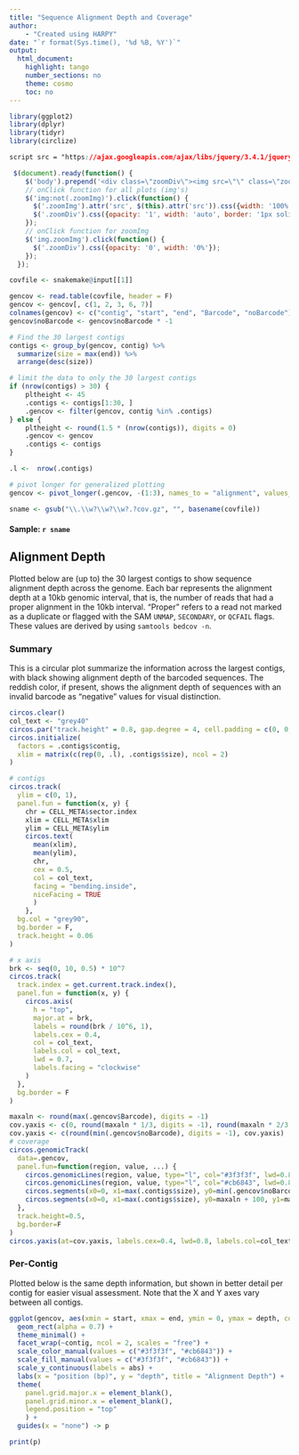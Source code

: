 ```yaml
---
title: "Sequence Alignment Depth and Coverage"
author:
    - "Created using HARPY"
date: "`r format(Sys.time(), '%d %B, %Y')`"
output:
  html_document:
    highlight: tango
    number_sections: no
    theme: cosmo
    toc: no
---
```


```r
library(ggplot2)
library(dplyr)
library(tidyr)
library(circlize)
```

```css
script src = "https://ajax.googleapis.com/ajax/libs/jquery/3.4.1/jquery.min.js"
```
```js
 $(document).ready(function() {
    $('body').prepend('<div class=\"zoomDiv\"><img src=\"\" class=\"zoomImg\"></div>');
    // onClick function for all plots (img's)
    $('img:not(.zoomImg)').click(function() {
      $('.zoomImg').attr('src', $(this).attr('src')).css({width: '100%'});
      $('.zoomDiv').css({opacity: '1', width: 'auto', border: '1px solid white', borderRadius: '5px', position: 'fixed', top: '50%', left: '50%', marginRight: '-50%', transform: 'translate(-50%, -50%)', boxShadow: '0px 0px 50px #888888', zIndex: '50', overflow: 'auto', maxHeight: '100%'});
    });
    // onClick function for zoomImg
    $('img.zoomImg').click(function() {
      $('.zoomDiv').css({opacity: '0', width: '0%'}); 
    });
  });
```

```r
covfile <- snakemake@input[[1]]

gencov <- read.table(covfile, header = F)
gencov <- gencov[, c(1, 2, 3, 6, 7)]
colnames(gencov) <- c("contig", "start", "end", "Barcode", "noBarcode")
gencov$noBarcode <- gencov$noBarcode * -1

# Find the 30 largest contigs
contigs <- group_by(gencov, contig) %>%
  summarize(size = max(end)) %>%
  arrange(desc(size))

# limit the data to only the 30 largest contigs
if (nrow(contigs) > 30) {
    pltheight <- 45
    .contigs <- contigs[1:30, ]
    .gencov <- filter(gencov, contig %in% .contigs)
} else {
    pltheight <- round(1.5 * (nrow(contigs)), digits = 0)
    .gencov <- gencov
    .contigs <- contigs
}

.l <-  nrow(.contigs)

# pivot longer for generalized plotting
gencov <- pivot_longer(.gencov, -(1:3), names_to = "alignment", values_to = "depth")

sname <- gsub("\\.\\w?\\w?\\w?.?cov.gz", "", basename(covfile))

```
#### Sample: `r sname`

## Alignment Depth {.tabset}
Plotted below are (up to) the 30 largest contigs to show sequence alignment depth across
the genome. Each bar represents the alignment depth at a 10kb genomic interval, that is, the
number of reads that had a proper alignment in the 10kb interval. "Proper" refers to a read
not marked as a duplicate or flagged with the SAM `UNMAP`, `SECONDARY`,  or `QCFAIL` flags.
These values are derived by using `samtools bedcov -n`.

### Summary
This is a circular plot summarize the information across the largest contigs, with black showing
alignment depth of the barcoded sequences. The reddish color, if present, shows the alignment depth
of sequences with an invalid barcode as "negative" values for visual distinction.
```r
circos.clear()
col_text <- "grey40"
circos.par("track.height" = 0.8, gap.degree = 4, cell.padding = c(0, 0, 0, 0))
circos.initialize(
  factors = .contigs$contig,
  xlim = matrix(c(rep(0, .l), .contigs$size), ncol = 2)
)

# contigs
circos.track(
  ylim = c(0, 1),
  panel.fun = function(x, y) {
    chr = CELL_META$sector.index
    xlim = CELL_META$xlim
    ylim = CELL_META$ylim
    circos.text(
      mean(xlim),
      mean(ylim),
      chr,
      cex = 0.5,
      col = col_text,
      facing = "bending.inside",
      niceFacing = TRUE
      )
    },
  bg.col = "grey90",
  bg.border = F,
  track.height = 0.06
)

# x axis
brk <- seq(0, 10, 0.5) * 10^7
circos.track(
  track.index = get.current.track.index(),
  panel.fun = function(x, y) {
    circos.axis(
      h = "top",
      major.at = brk,
      labels = round(brk / 10^6, 1),
      labels.cex = 0.4,
      col = col_text,
      labels.col = col_text,
      lwd = 0.7,
      labels.facing = "clockwise"
    )
  },
  bg.border = F
)

maxaln <- round(max(.gencov$Barcode), digits = -1)
cov.yaxis <- c(0, round(maxaln * 1/3, digits = -1), round(maxaln * 2/3, digits = -1), maxaln)
cov.yaxis <- c(round(min(.gencov$noBarcode), digits = -1), cov.yaxis)
# coverage
circos.genomicTrack(
  data=.gencov, 
  panel.fun=function(region, value, ...) {
    circos.genomicLines(region, value, type="l", col="#3f3f3f", lwd=0.8)
    circos.genomicLines(region, value, type="l", col="#cb6843", lwd=0.8, numeric.column = 2)
    circos.segments(x0=0, x1=max(.contigs$size), y0=min(.gencov$noBarcode)-100, y1=min(.gencov$noBarcode) - 100, lwd=0.8, lty="11", col="grey90")
    circos.segments(x0=0, x1=max(.contigs$size), y0=maxaln + 100, y1=maxaln + 100, lwd=0.8, lty="11", col="grey90")
  }, 
  track.height=0.5,
  bg.border=F
)
circos.yaxis(at=cov.yaxis, labels.cex=0.4, lwd=0.8, labels.col=col_text, col="grey30")

```

### Per-Contig
Plotted below is the same depth information, but shown in better detail per contig for easier visual assessment.
Note that the X and Y axes vary between all contigs.

```r
ggplot(gencov, aes(xmin = start, xmax = end, ymin = 0, ymax = depth, color = alignment, fill = alignment)) +
  geom_rect(alpha = 0.7) +
  theme_minimal() +
  facet_wrap(~contig, ncol = 2, scales = "free") +
  scale_color_manual(values = c("#3f3f3f", "#cb6843")) +
  scale_fill_manual(values = c("#3f3f3f", "#cb6843")) +
  scale_y_continuous(labels = abs) +
  labs(x = "position (bp)", y = "depth", title = "Alignment Depth") +
  theme(
    panel.grid.major.x = element_blank(),
    panel.grid.minor.x = element_blank(),
    legend.position = "top"
    ) +
  guides(x = "none") -> p

print(p)
```